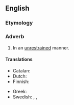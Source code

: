 ==English==

===Etymology===
{{suffix|en|unrestrained|ly}}

===Adverb===
{{en-adv}}

# In an [[unrestrained]] manner.

====Translations====
{{trans-top|in unrestrained manner}}
* Catalan: {{t+|ca|desenfrenadament}}
* Dutch: {{t|nl|a la dol}} {{qualifier|Suriname}}
* Finnish: {{t|fi|hillittömästi}}
{{trans-mid}}
* Greek: {{t+|el|ασυγκράτητα}}
* Swedish: {{t+|sv|hejdlöst}}, {{t+|sv|hej vilt}}, {{t+|sv|ohämmat}}
{{trans-bottom}}